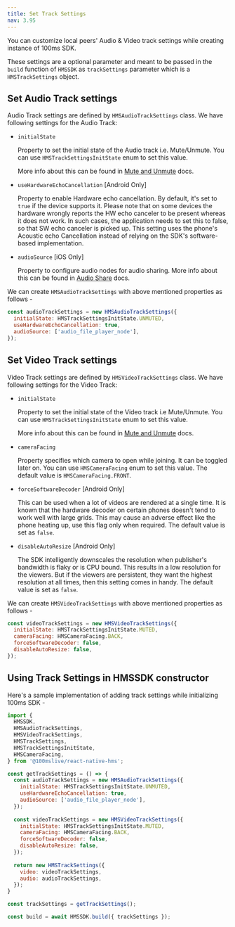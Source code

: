 ```yaml
---
title: Set Track Settings
nav: 3.95
---
```


You can customize local peers' Audio & Video track settings while creating instance of 100ms SDK.

These settings are a optional parameter and meant to be passed in the `build` function of `HMSSDK` as `trackSettings` parameter which is a `HMSTrackSettings` object.


## Set Audio Track settings

Audio Track settings are defined by `HMSAudioTrackSettings` class. We have following settings for the Audio Track:

- `initialState`

  Property to set the initial state of the Audio track i.e. Mute/Unmute. You can use `HMSTrackSettingsInitState` enum to set this value.
  
  More info about this can be found in [Mute and Unmute](../features/mute) docs.

- `useHardwareEchoCancellation` [Android Only]

  Property to enable Hardware echo cancellation. By default, it's set to `true` if the device supports it. Please note that on some devices the hardware wrongly reports the HW echo canceler to be present whereas it does not work. In such cases, the application needs to set this to false, so that SW echo canceler is picked up. This setting uses the phone's Acoustic echo Cancellation instead of relying on the SDK's software-based implementation.

- `audioSource` [iOS Only]

  Property to configure audio nodes for audio sharing. More info about this can be found in [Audio Share](../features/audio-share) docs.


We can create `HMSAudioTrackSettings` with above mentioned properties as follows -

```js
const audioTrackSettings = new HMSAudioTrackSettings({
  initialState: HMSTrackSettingsInitState.UNMUTED,
  useHardwareEchoCancellation: true,
  audioSource: ['audio_file_player_node'],
});
```


## Set Video Track settings

Video Track settings are defined by `HMSVideoTrackSettings` class. We have following settings for the Video Track:

- `initialState`

  Property to set the initial state of the Video track i.e Mute/Unmute. You can use `HMSTrackSettingsInitState` enum to set this value.
  
  More info about this can be found in [Mute and Unmute](../features/mute) docs.

- `cameraFacing`

  Property specifies which camera to open while joining. It can be toggled later on. You can use `HMSCameraFacing` enum to set this value. The default value is `HMSCameraFacing.FRONT`.

- `forceSoftwareDecoder` [Android Only]

  This can be used when a lot of videos are rendered at a single time. It is known that the hardware decoder on certain phones doesn't tend to work well with large grids. This may cause an adverse effect like the phone heating up, use this flag only when required. The default value is set as `false`.

- `disableAutoResize` [Android Only]

  The SDK intelligently downscales the resolution when publisher's bandwidth is flaky or is CPU bound. This results in a low resolution for the viewers. But if the viewers are persistent, they want the highest resolution at all times, then this setting comes in handy. The default value is set as `false`.


We can create `HMSVideoTrackSettings` with above mentioned properties as follows -

```js
const videoTrackSettings = new HMSVideoTrackSettings({
  initialState: HMSTrackSettingsInitState.MUTED,
  cameraFacing: HMSCameraFacing.BACK,
  forceSoftwareDecoder: false,
  disableAutoResize: false,
});
```


## Using Track Settings in HMSSDK constructor

Here's a sample implementation of adding track settings while initializing 100ms SDK -

```js
import {
  HMSSDK,
  HMSAudioTrackSettings,
  HMSVideoTrackSettings,
  HMSTrackSettings,
  HMSTrackSettingsInitState,
  HMSCameraFacing,
} from '@100mslive/react-native-hms';

const getTrackSettings = () => {
  const audioTrackSettings = new HMSAudioTrackSettings({
    initialState: HMSTrackSettingsInitState.UNMUTED,
    useHardwareEchoCancellation: true,
    audioSource: ['audio_file_player_node'],
  });
  
  const videoTrackSettings = new HMSVideoTrackSettings({
    initialState: HMSTrackSettingsInitState.MUTED,
    cameraFacing: HMSCameraFacing.BACK,
    forceSoftwareDecoder: false,
    disableAutoResize: false,
  });
  
  return new HMSTrackSettings({
    video: videoTrackSettings,
    audio: audioTrackSettings,
  });
}

const trackSettings = getTrackSettings();

const build = await HMSSDK.build({ trackSettings });
```
